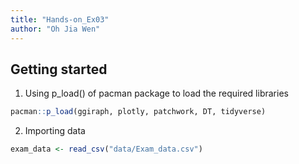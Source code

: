```yaml
---
title: "Hands-on_Ex03"
author: "Oh Jia Wen"
---
```


## Getting started

1.  Using p_load() of pacman package to load the required libraries
```r
pacman::p_load(ggiraph, plotly, patchwork, DT, tidyverse) 
```

2.  Importing data

```r
exam_data <- read_csv("data/Exam_data.csv")
```
